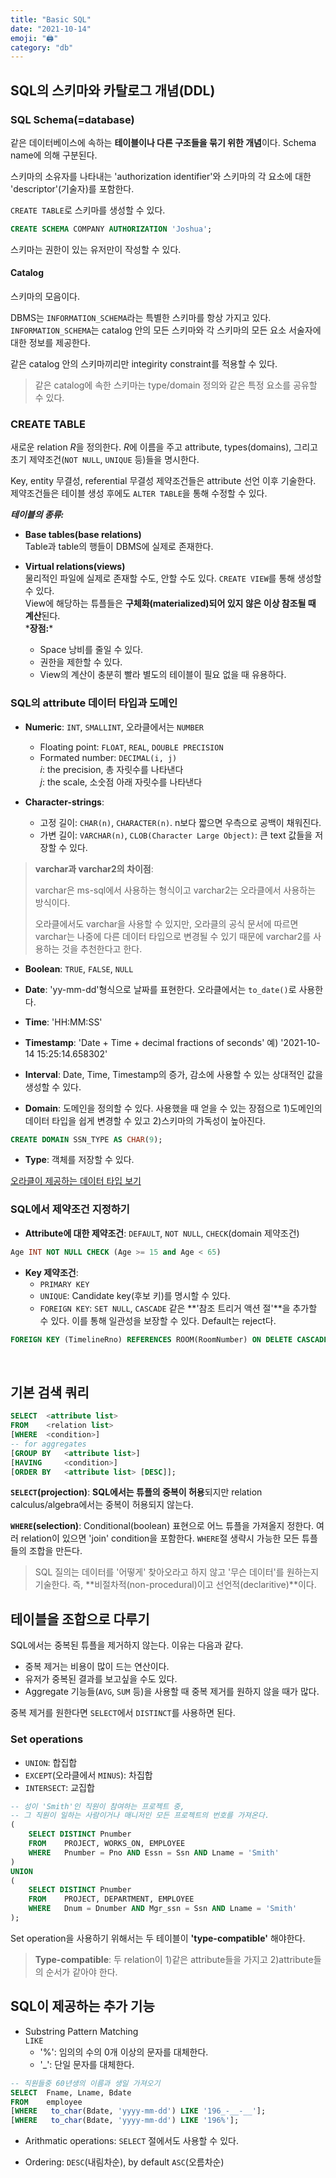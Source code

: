 ```yaml
---
title: "Basic SQL"
date: "2021-10-14"
emoji: "🖨"
category: "db"
---
```

## SQL의 스키마와 카탈로그 개념(DDL)
### SQL Schema(=database)
같은 데이터베이스에 속하는 **테이블이나 다른 구조들을 묶기 위한 개념**이다. Schema name에 의해 구분된다.

스키마의 소유자를 나타내는 'authorization identifier'와 스키마의 각 요소에 대한 'descriptor'(기술자)를 포함한다.

`CREATE TABLE`로 스키마를 생성할 수 있다.
```sql
CREATE SCHEMA COMPANY AUTHORIZATION 'Joshua';
```
스키마는 권한이 있는 유저만이 작성할 수 있다.

#### Catalog
스키마의 모음이다. 

DBMS는 `INFORMATION_SCHEMA`라는 특별한 스키마를 항상 가지고 있다. `INFORMATION_SCHEMA`는 catalog 안의 모든 스키마와 각 스키마의 모든 요소 서술자에 대한 정보를 제공한다.

같은 catalog 안의 스키마끼리만 integirity constraint를 적용할 수 있다.

> 같은 catalog에 속한 스키마는 type/domain 정의와 같은 특정 요소를 공유할 수 있다.

### CREATE TABLE
새로운 relation $R$을 정의한다. $R$에 이름을 주고 attribute, types(domains), 그리고 초기 제약조건(`NOT NULL`, `UNIQUE` 등)들을 명시한다.

Key, entity 무결성, referential 무결성 제약조건들은 attribute 선언 이후 기술한다. 제약조건들은 테이블 생성 후에도 `ALTER TABLE`을 통해 수정할 수 있다.

***테이블의 종류:***
- **Base tables(base relations)**  
    Table과 table의 행들이 DBMS에 실제로 존재한다.

- **Virtual relations(views)**  
    물리적인 파일에 실제로 존재할 수도, 안할 수도 있다. `CREATE VIEW`를 통해 생성할 수 있다.  
    View에 해당하는 튜플들은 **구체화(materialized)되어 있지 않은 이상 참조될 때 계산**된다.  
    \***장점:**\*
    - Space 낭비를 줄일 수 있다.
    - 권한을 제한할 수 있다.
    - View의 계산이 충분히 빨라 별도의 테이블이 필요 없을 때 유용하다.

### SQL의 attribute 데이터 타입과 도메인
- **Numeric**: `INT`, `SMALLINT`, 오라클에서는 `NUMBER`
    - Floating point: `FLOAT`, `REAL`, `DOUBLE PRECISION`  
    - Formated number: `DECIMAL(i, j)`  
        $i$: the precision, 총 자릿수를 나타낸다  
        $j$: the scale, 소숫점 아래 자릿수를 나타낸다
    
- **Character-strings**:
    - 고정 길이: `CHAR(n)`, `CHARACTER(n)`. n보다 짧으면 우측으로 공백이 채워진다.
    - 가변 길이: `VARCHAR(n)`, `CLOB(Character Large Object)`: 큰 text 값들을 저장할 수 있다.

> **varchar과 varchar2의 차이점**:
>
> varchar은 ms-sql에서 사용하는 형식이고 varchar2는 오라클에서 사용하는 방식이다.
>
> 오라클에서도 varchar을 사용할 수 있지만, 오라클의 공식 문서에 따르면 varchar는 나중에 다른 데이터 타입으로 변경될 수 있기 때문에 varchar2를 사용하는 것을 추천한다고 한다.

- **Boolean**: `TRUE`, `FALSE`, `NULL`

- **Date**: 'yy-mm-dd'형식으로 날짜를 표현한다. 오라클에서는 `to_date()`로 사용한다.

- **Time**: 'HH:MM:SS'

- **Timestamp**: 'Date + Time + decimal fractions of seconds' 예) '2021-10-14 15:25:14.658302'

- **Interval**: Date, Time, Timestamp의 증가, 감소에 사용할 수 있는 상대적인 값을 생성할 수 있다.

- **Domain**: 도메인을 정의할 수 있다. 사용했을 때 얻을 수 있는 장점으로 1)도메인의 데이터 타입을 쉽게 변경할 수 있고 2)스키마의 가독성이 높아진다.
```sql
CREATE DOMAIN SSN_TYPE AS CHAR(9);
```
- **Type**: 객체를 저장할 수 있다.

[오라클이 제공하는 데이터 타입 보기](https://docs.oracle.com/database/121/SQLRF/sql_elements001.htm#SQLRF30020)

### SQL에서 제약조건 지정하기
- **Attribute에 대한 제약조건**: `DEFAULT`, `NOT NULL`, `CHECK`(domain 제약조건)
```sql
Age INT NOT NULL CHECK (Age >= 15 and Age < 65)
```

- **Key 제약조건**:  
    - `PRIMARY KEY`
    - `UNIQUE`: Candidate key(후보 키)를 명시할 수 있다.  
    - `FOREIGN KEY`: `SET NULL`, `CASCADE` 같은 **'참조 트리거 액션 절'**을 추가할 수 있다. 이를 통해 일관성을 보장할 수 있다. Default는 reject다.
```sql
FOREIGN KEY (TimelineRno) REFERENCES ROOM(RoomNumber) ON DELETE CASCADE
```

<br/>

## 기본 검색 쿼리
```sql
SELECT  <attribute list>
FROM    <relation list>
[WHERE  <condition>]
-- for aggregates
[GROUP BY   <attribute list>]
[HAVING     <condition>]
[ORDER BY   <attribute list> [DESC]];
```
**`SELECT`(projection)**: **SQL에서는 튜플의 중복이 허용**되지만 relation calculus/algebra에서는 중복이 허용되지 않는다.

**`WHERE`(selection)**: Conditional(boolean) 표현으로 어느 튜플을 가져올지 정한다. 여러 relation이 있으면 'join' condition을 포함한다.
    `WHERE`절 생략시 가능한 모든 튜플들의 조합을 만든다.

> SQL 질의는 데이터를 '어떻게' 찾아오라고 하지 않고 '무슨 데이터'를 원하는지 기술한다. 즉, **비절차적(non-procedural)이고 선언적(declaritive)**이다.

## 테이블을 조합으로 다루기
SQL에서는 중복된 튜플을 제거하지 않는다. 이유는 다음과 같다.
- 중복 제거는 비용이 많이 드는 연산이다.
- 유저가 중복된 결과를 보고싶을 수도 있다.
- Aggregate 기능들(`AVG`, `SUM` 등)을 사용할 때 중복 제거를 원하지 않을 때가 많다.

중복 제거를 원한다면 `SELECT`에서 `DISTINCT`를 사용하면 된다.

### Set operations
- `UNION`: 합집합
- `EXCEPT`(오라클에서 `MINUS`): 차집합
- `INTERSECT`: 교집합
```sql
-- 성이 'Smith'인 직원이 참여하는 프로젝트 중, 
-- 그 직원이 일하는 사람이거나 매니저인 모든 프로젝트의 번호를 가져온다.
(
    SELECT DISTINCT Pnumber
    FROM    PROJECT, WORKS_ON, EMPLOYEE
    WHERE   Pnumber = Pno AND Essn = Ssn AND Lname = 'Smith'
)
UNION
(
    SELECT DISTINCT Pnumber
    FROM    PROJECT, DEPARTMENT, EMPLOYEE
    WHERE   Dnum = Dnumber AND Mgr_ssn = Ssn AND Lname = 'Smith'
);
```

Set operation을 사용하기 위해서는 두 테이블이 **'type-compatible'** 해야한다.
> **Type-compatible**: 두 relation이 1)같은 attribute들을 가지고 2)attribute들의 순서가 같아야 한다.

## SQL이 제공하는 추가 기능
- Substring Pattern Matching  
    `LIKE`
    - '%': 임의의 수의 0개 이상의 문자를 대체한다.
    - '_': 단일 문자를 대체한다.
```sql
-- 직원들중 60년생의 이름과 생일 가져오기
SELECT  Fname, Lname, Bdate 
FROM    employee 
[WHERE   to_char(Bdate, 'yyyy-mm-dd') LIKE '196_-__-__'];
[WHERE   to_char(Bdate, 'yyyy-mm-dd') LIKE '196%']; 
```
- Arithmatic operations: `SELECT` 절에서도 사용할 수 있다.

- Ordering: `DESC`(내림차순), by default `ASC`(오름차순)